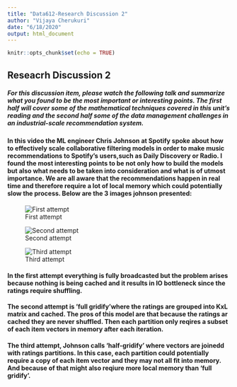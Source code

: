 ```yaml
---
title: "Data612-Research Discussion 2"
author: "Vijaya Cherukuri"
date: "6/18/2020"
output: html_document
---
```


```r
knitr::opts_chunk$set(echo = TRUE)
```

## Reseacrh Discussion 2

##### For this discussion item, please watch the following talk and summarize what you found to be the most important or interesting points. The first half will cover some of the mathematical techniques covered in this unit’s reading and the second half some of the data management challenges in an industrial-scale recommendation system.

#### In this video the ML engineer Chris Johnson at Spotify spoke about how to effectively scale collaborative filtering models in order to make music recommendations to Spotify’s users,such as Daily Discovery or Radio. I found the most interesting points to be not only how to build the models but also what needs to be taken into consideration and what is of utmost importance. We are all aware that the recommendations happen in real time and therefore require a lot of local memory which could potentially slow the process. Below are the 3 images johnson presented:

![First attempt](E:/github/MS/DATA612/Research Discussion 2/1.png)

![Second attempt](E:/github/MS/DATA612/Research Discussion 2/2.png)

![Third attempt](E:/github/MS/DATA612/Research Discussion 2/3.png)

#### In the first attempt everything is fully broadcasted but the problem arises because nothing is being cached and it results in IO bottleneck since the ratings require shuffling.

#### The second attempt is ’full gridify’where the ratings are grouped into KxL matrix and cached. The pros of this model are that because the ratings ar cached they are never shuffled. Then each partition only reqires a subset of each item vectors in memory after each iteration.

#### The third attempt, Johnson calls ‘half-gridify’ where vectors are joinedd with ratings partitions. In this case, each partition could potentially require a copy of each item vector and they may not all fit into memory. And because of that might also reqiure more local memory than ‘full gridify’.